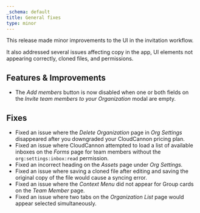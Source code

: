 ```yaml
---
_schema: default
title: General fixes
type: minor
---
```

This release made minor improvements to the UI in the invitation workflow.

It also addressed several issues affecting copy in the app, UI elements not appearing correctly, cloned files, and permissions.

## Features & Improvements

* The *Add members* button is now disabled when one or both fields on the *Invite team members to your Organization* modal are empty.

## Fixes

* Fixed an issue where the *Delete Organization* page in *Org Settings* disappeared after you downgraded your CloudCannon pricing plan.
* Fixed an issue where CloudCannon attempted to load a list of available inboxes on the *Forms* page for team members without the `org:settings:inbox:read` permission.
* Fixed an incorrect heading on the *Assets* page under *Org Settings.*
* Fixed an issue where saving a cloned file after editing and saving the original copy of the file would cause a syncing error.
* Fixed an issue where the *Context Menu* did not appear for Group cards on the *Team Member* page.
* Fixed an issue where two tabs on the *Organization List* page would appear selected simultaneously.